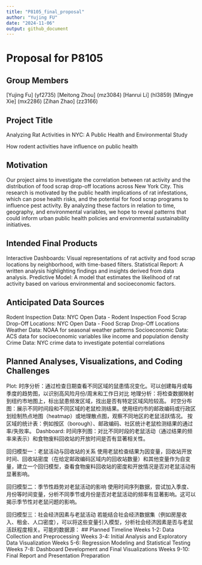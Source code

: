 ```yaml
---
title: "P8105_final_proposal"
author: "Yujing FU"
date: "2024-11-06"
output: github_document
---
```


# Proposal for P8105

## Group Members
[Yujing Fu] (yf2735)
[Meitong Zhou] (mz3084)
[Hanrui Li] (hl3859)
[Mingye Xie] (mx2286)
[Zihan Zhao] (zz3166)

## Project Title
Analyzing Rat Activities in NYC: A Public Health and Environmental Study

How rodent activities have influence on public health

## Motivation
Our project aims to investigate the correlation between rat activity and the distribution of food scrap drop-off locations across New York City. This research is motivated by the public health implications of rat infestations, which can pose health risks, and the potential for food scrap programs to influence pest activity. By analyzing these factors in relation to time, geography, and environmental variables, we hope to reveal patterns that could inform urban public health policies and environmental sustainability initiatives.

## Intended Final Products
Interactive Dashboards: Visual representations of rat activity and food scrap locations by neighborhood, with time-based filters.
Statistical Report: A written analysis highlighting findings and insights derived from data analysis.
Predictive Model: A model that estimates the likelihood of rat activity based on various environmental and socioeconomic factors.

## Anticipated Data Sources
Rodent Inspection Data: NYC Open Data - Rodent Inspection
Food Scrap Drop-Off Locations: NYC Open Data - Food Scrap Drop-Off Locations
Weather Data: NOAA for seasonal weather patterns
Socioeconomic Data: ACS data for socioeconomic variables like income and population density
Crime Data: NYC crime data to investigate potential correlations

## Planned Analyses, Visualizations, and Coding Challenges
Plot:
时序分析：通过检查日期查看不同区域的鼠患情况变化。可以创建每月或每季度的趋势图，以识别高风险月份/周末和工作日对比
地理分析：将检查数据映射到纽约市地图上，标出鼠患频发区域，找出是否有特定区域风险较高。
时空分布图：展示不同时间段和不同区域的老鼠检测结果。使用纽约市的邮政编码或行政区划绘制热点地图（heatmap）或地理散点图，观察不同地区的老鼠活跃情况。
按区域的统计表：例如按区（borough）、邮政编码、社区统计老鼠检测结果的通过率/失败率。
Dashboard:
时间序列图：对比不同时段的老鼠活动（通过结果的频率来表示）和食物废料回收站的开放时间是否有显著相关性。


回归模型一：老鼠活动与回收站的关系
使用老鼠检查结果为因变量，回收站开放时间、回收站密度（在给定邮政编码区域内的回收站数量）和其他变量作为自变量，建立一个回归模型，查看食物废料回收站的密度和开放情况是否对老鼠活动有显著影响。

回归模型二：季节性趋势对老鼠活动的影响
使用时间序列数据，尝试加入季度、月份等时间变量，分析不同季节或月份是否对老鼠活动的频率有显著影响。这可以揭示季节性对老鼠问题的影响。

回归模型三：社会经济因素与老鼠活动
若能结合社会经济数据集（例如房屋收入、租金、人口密度），可以将这些变量引入模型，分析社会经济因素是否与老鼠活跃程度相关。可能的数据源：
## Planned Timeline
Weeks 1-2: Data Collection and Preprocessing
Weeks 3-4: Initial Analysis and Exploratory Data Visualization
Weeks 5-6: Regression Modeling and Statistical Testing
Weeks 7-8: Dashboard Development and Final Visualizations
Weeks 9-10: Final Report and Presentation Preparation